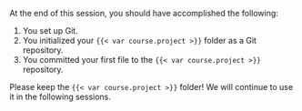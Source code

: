 At the end of this session, you should have accomplished the following:

1. You set up Git.
1. You initialized your `{{< var course.project >}}` folder as a Git repository.
1. You committed your first file to the `{{< var course.project >}}` repository.

Please keep the `{{< var course.project >}}` folder!
We will continue to use it in the following sessions.